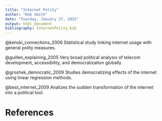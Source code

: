 ```yaml
---
title: "Internet Polity"
author: "Rob Smith"
date: "Tuesday, January 27, 2015"
output: html_document
bibliography: InternetPolity.bib
---
```


@kenski_connections_2006 Statistical study linking internet usage with general polity measures.

@guillen_explaining_2005 Very broad political analysis of telecom development, accessibility, and democratization globally

@groshek_democratic_2009 Studies democratizing effects of the internet using linear regression methods.

@best_internet_2009 Analizes the sudden transformation of the internet into a political tool.

# References

